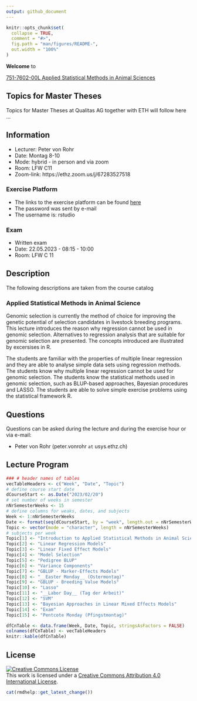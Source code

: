 ```yaml
---
output: github_document
---
```


<!-- README.md is generated from README.Rmd. Please edit that file -->

```r
knitr::opts_chunk$set(
  collapse = TRUE,
  comment = "#>",
  fig.path = "man/figures/README-",
  out.width = "100%"
)
```

__Welcome__ to 

[751-7602-00L  Applied Statistical Methods in Animal Sciences](https://www.vvz.ethz.ch/Vorlesungsverzeichnis/lerneinheit.view?semkez=2023S&ansicht=ALLE&lerneinheitId=168899&lang=en)


## Topics for Master Theses
Topics for Master Theses at Qualitas AG together with ETH will follow here ...


## Information
- Lecturer: Peter von Rohr
- Date: Montag 8-10
- Mode: hybrid - in person and via zoom
- Room: LFW C11 
- Zoom-link: https://ethz.zoom.us/j/67283527518


### Exercise Platform
- The links to the exercise platform can be found [here](https://charlotte-ngs.github.io/asmss2023/misc/20230227_rexpf_student_links.html)
- The password was sent by e-mail
- The username is: rstudio


### Exam
- Written exam
- Date: 22.05.2023 - 08:15 - 10:00
- Room: LFW C 11


## Description
The following descriptions are taken from the course catalog

### Applied Statistical Methods in Animal Science
Genomic selection is currently the method of choice for improving the genetic potential of selection candidates in livestock breeding programs. This lecture introduces the reason why regression cannot be used in genomic selection. Alternatives to regression analysis that are suitable for genomic selection are presented. The concepts introduced are illustrated by excersises in R.

The students are familiar with the properties of multiple linear regression and they are able to analyse simple data sets using regression methods. The students know why multiple linear regression cannot be used for genomic selection. The students know the statistical methods used in genomic selection, such as BLUP-based approaches, Bayesian procedures and LASSO. The students are able to solve simple exercise problems using the statistical framework R.


## Questions
Questions can be asked during the lecture and during the exercise hour or via e-mail: 

- Peter von Rohr (peter.vonrohr `at` usys.ethz.ch)


## Lecture Program
```r
### # header names of tables
vecTableHeaders <- c("Week", "Date", "Topic")
# define course start date
dCourseStart <- as.Date("2023/02/20")
# set number of weeks in semester
nNrSemesterWeeks <- 15
# define columns for weaks, dates, and subjects
Week <- 1:nNrSemesterWeeks
Date <- format(seq(dCourseStart, by = "week", length.out = nNrSemesterWeeks), "%d.%m")
Topic <- vector(mode = "character", length = nNrSemesterWeeks)
# subjects per week
Topic[1] <- "Introduction to Applied Statistical Methods in Animal Science"
Topic[2] <- "Linear Regression Models"
Topic[3] <- "Linear Fixed Effect Models"
Topic[4] <- "Model Selection"
Topic[5] <- "Pedigree BLUP"
Topic[6] <- "Variance Components"
Topic[7] <- "GBLUP - Marker-Effects Models"
Topic[8] <- "__Easter Monday__ (Ostermontag)"
Topic[9] <- "GBLUP - Breeding Value Models"
Topic[10] <- "Lasso"
Topic[11] <- "__Labor Day__ (Tag der Arbeit)" 
Topic[12] <- "SVM"
Topic[13] <- "Bayesian Approaches in Linear Mixed Effects Models"
Topic[14] <- "Exam" 
Topic[15] <- "Pentcote Monday (Pfingstmontag)"

dfCnTable <- data.frame(Week, Date, Topic, stringsAsFactors = FALSE)
colnames(dfCnTable) <- vecTableHeaders
knitr::kable(dfCnTable)
```


## License

<a rel="license" href="http://creativecommons.org/licenses/by/4.0/"><img alt="Creative Commons License" style="border-width:0" src="https://i.creativecommons.org/l/by/4.0/88x31.png" /></a><br />This work is licensed under a <a rel="license" href="http://creativecommons.org/licenses/by/4.0/">Creative Commons Attribution 4.0 International License</a>.


```r
cat(rmdhelp::get_latest_change())
```

